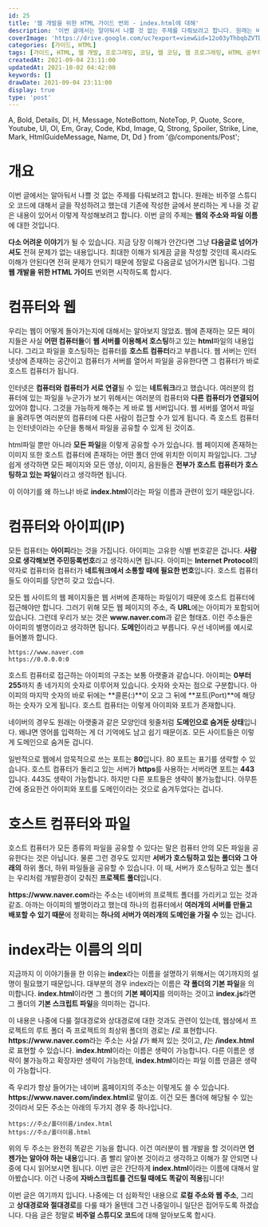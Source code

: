 ```yaml
---
id: 25
title: '웹 개발을 위한 HTML 가이드 번외 - index.html에 대해'
description: '이번 글에서는 알아둬서 나쁠 것 없는 주제를 다뤄보려고 합니다. 원래는 비주얼 스튜디오 코드에 대해서 글을 작성하려고 했는데 기존에 작성한 글에서 분리하는 게 나을 것 같은 내용이 있어서 이렇게 작성해보려고 합니다. 이번 글의 주제는 웹의 주소와 파일 이름에 대한 것입니다. 다소 어려운 이야기가 될 수 있습니다. 지금 당장 이해가 안간다면 그냥 다음글로 넘어가셔도 전혀 문제가 없는 내용입니다. 최대한 이해가 되게끔 글을 작성할 것인데 혹시라도 이해가 안된다면 전혀 문제가 안되기 때문에 정말로 다음글로 넘어가시면 됩니다. 그럼 웹 개발을 위한 HTML 가이드 번외편 시작하도록 합시다.'
coverImage: 'https://drive.google.com/uc?export=view&id=12o03yThbqbZVTDivEj25z-ldfCIOmIp_'
categories: [가이드, HTML]
tags: [가이드, HTML, 웹 개발, 프로그래밍, 코딩, 웹 코딩, 웹 프로그래밍, HTML 공부하기, HTML 초보]
createdAt: 2021-09-04 23:11:00
updatedAt: 2021-10-02 04:42:00
keywords: []
drawDate: 2021-09-04 23:11:00
display: true
type: 'post'
---
```


  A, Bold, Details, Dl, H, Message, NoteBottom, NoteTop, P,
  Quote, Score, Youtube, Ul, Ol, Em, Gray, Code, Kbd, Image,
  Q, Strong, Spoiler, Strike, Line, Mark, HtmlGuideMessage, Name,
  Dt, Dd
} from '@/components/Post';

<HtmlGuideMessage />

# 개요
이번 글에서는 알아둬서 나쁠 것 없는 주제를 다뤄보려고 합니다. 원래는 비주얼 스튜디오 코드에 대해서 글을 작성하려고 했는데 기존에 작성한 글에서 분리하는 게 나을 것 같은 내용이 있어서 이렇게 작성해보려고 합니다. 이번 글의 주제는 **웹의 주소와 파일 이름**에 대한 것입니다.

**다소 어려운 이야기**가 될 수 있습니다. 지금 당장 이해가 안간다면 그냥 **다음글로 넘어가셔도** 전혀 문제가 없는 내용입니다. 최대한 이해가 되게끔 글을 작성할 것인데 혹시라도 이해가 안된다면 전혀 문제가 안되기 때문에 정말로 다음글로 넘어가시면 됩니다. 그럼 **웹 개발을 위한 HTML 가이드** 번외편 시작하도록 합시다.

# 컴퓨터와 웹
우리는 웹이 어떻게 돌아가는지에 대해서는 알아보지 않았죠. 웹에 존재하는 모든 페이지들은 사실 **어떤 컴퓨터들**이 **웹 서버를 이용해서 호스팅**하고 있는 **html**파일의 내용입니다. 그리고 파일을 호스팅하는 컴퓨터를 **호스트 컴퓨터**라고 부릅니다. 웹 서버는 인터넷상에 존재하는 공간이고 컴퓨터가 서버를 열어서 파일을 공유한다면 그 컴퓨터가 바로 호스트 컴퓨터가 됩니다.

인터넷은 **컴퓨터와 컴퓨터가 서로 연결**될 수 있는 **네트워크**라고 했습니다. 여러분의 컴퓨터에 있는 파일을 누군가가 보기 위해서는 여러분의 컴퓨터와 **다른 컴퓨터가 연결되어** 있어야 합니다. 그것을 가능하게 해주는 게 바로 웹 서버입니다. 웹 서버를 열어서 파일을 올려두면 여러분의 컴퓨터에 다른 사람이 접근할 수가 있게 됩니다. 즉 호스트 컴퓨터는 인터넷이라는 수단을 통해서 파일을 공유할 수 있게 된 것이죠.

html파일 뿐만 아니라 **모든 파일**을 이렇게 공유할 수가 있습니다. 웹 페이지에 존재하는 이미지 또한 호스트 컴퓨터에 존재하는 어떤 폴더 안에 위치한 이미지 파일입니다. 그냥 쉽게 생각하면 모든 페이지와 모든 영상, 이미지, 음원들은 **전부가 호스트 컴퓨터가 호스팅하고 있는 파일**이라고 생각하면 됩니다.

이 이야기를 왜 하느냐! 바로 **index.html**이라는 파일 이름과 관련이 있기 때문입니다.

# 컴퓨터와 아이피(IP)
모든 컴퓨터는 **아이피**라는 것을 가집니다. 아이피는 고유한 식별 번호같은 겁니다. **사람으로 생각해보면 주민등록번호**라고 생각하시면 됩니다. 아이피는 **Internet Protocol**의 약자로 컴퓨터와 컴퓨터가 **네트워크에서 소통할 때에 필요한 번호**입니다. 호스트 컴퓨터들도 아이피를 당연히 갖고 있습니다.

<P>모든 웹 사이트의 웹 페이지들은 웹 서버에 존재하는 파일이기 때문에 호스트 컴퓨터에 접근해야만 합니다. 그러기 위해 모든 웹 페이지의 주소, 즉 <Strong>URL</Strong>에는 아이피가 포함되어있습니다. 그런데 우리가 보는 것은 <Strong>www.naver.com</Strong>과 같은 형태죠. 이런 주소들은 아이피의 별명이라고 생각하면 됩니다. <Strong>도메인</Strong>이라고 부릅니다. 우선 네이버를 예시로 들어볼까 합니다.</P>

```text
https://www.naver.com
https://0.0.0.0:0
```

호스트 컴퓨터로 접근하는 아이피의 구조는 보통 아랫줄과 같습니다. 아이피는 **0부터 255**까지 총 네가지의 숫자로 이루어져 있습니다. 숫자와 숫자는 점으로 구분합니다. 아이피의 마지막 숫자의 바로 뒤에는 **콜론(:)**이 오고 그 뒤에 **포트(Port)**에 해당하는 숫자가 오게 됩니다. 호스트 컴퓨터는 이렇게 아이피와 포트가 존재합니다.

네이버의 경우도 원래는 아랫줄과 같은 모양인데 윗줄처럼 **도메인으로 숨겨둔 상태**입니다. 왜냐면 영어를 입력하는 게 더 기억에도 남고 쉽기 때문이죠. 모든 사이트들은 이렇게 도메인으로 숨겨둔 겁니다.

일반적으로 웹에서 암묵적으로 쓰는 포트는 **80**입니다. 80 포트는 표기를 생략할 수 있습니다. 호스트 컴퓨터가 돌리고 있는 서버가 **https**를 사용하는 서버라면 포트는 **443**입니다. 443도 생략이 가능합니다. 하지만 다른 포트들은 생략이 불가능합니다. 아무튼간에 중요한건 아이피와 포트를 도메인이라는 것으로 숨겨두었다는 겁니다.

# 호스트 컴퓨터와 파일
호스트 컴퓨터가 모든 종류의 파일을 공유할 수 있다는 말은 컴퓨터 안의 모든 파일을 공유한다는 것은 아닙니다. 물론 그런 경우도 있지만 **서버가 호스팅하고 있는 폴더와 그 아래의** 하위 폴더, 하위 파일들을 공유할 수 있습니다. 이 때, 서버가 호스팅하고 있는 폴더는 우리처럼 개발환경이 갖춰진 **프로젝트 폴더**입니다.

<P><Strong>https://www.naver.com</Strong>라는 주소는 네이버의 프로젝트 폴더를 가리키고 있는 것과 같죠. 아까는 아이피의 별명이라고 했는데 하나의 컴퓨터에서 <Strong>여러개의 서버를 만들고 배포할 수 있기 때문</Strong>에 정확히는 <Strong>하나의 서버가 여러개의 도메인을 가질 수</Strong> 있는 겁니다.</P>

# index라는 이름의 의미
지금까지 이 이야기들을 한 이유는 **index**라는 이름을 설명하기 위해서는 여기까지의 설명이 필요했기 때문입니다. 대부분의 경우 index라는 이름은 **각 폴더의 기본 파일**을 의미합니다. **index.html**이라면 그 폴더의 **기본 페이지**를 의미하는 것이고 **index.js**라면 그 폴더의 **기본 스크립트 파일**을 의미하는 겁니다.

<P>이 내용은 나중에 다룰 절대경로와 상대경로에 대한 것과도 관련이 있는데, 웹상에서 프로젝트의 루트 폴더 즉 프로젝트의 최상위 폴더의 경로는 <Strong>/</Strong>로 표현합니다. <Strong>https://www.naver.com</Strong>라는 주소는 사실 <Strong>/</Strong>가 빠져 있는 것이고, <Strong>/</Strong>는 <Strong>/index.html</Strong>로 표현할 수 있습니다. <Strong>index.html</Strong>이라는 이름은 생략이 가능합니다. 다른 이름은 생략이 불가능하고 확장자만 생략이 가능한데, <Strong>index.html</Strong>이라는 파일 이름 만큼은 생략이 가능합니다.</P>

<P>즉 우리가 항상 들어가는 네이버 홈페이지의 주소는 이렇게도 쓸 수 있습니다. <Strong>https://www.naver.com/index.html</Strong>로 말이죠. 이건 모든 폴더에 해당될 수 있는 것이라서 모든 주소는 아래의 두가지 경우 중 하나입니다.</P>

```text
https://주소/폴더이름/index.html
https://주소/폴더이름.html
```

위의 두 주소는 완전히 똑같은 기능을 합니다. 이건 여러분이 웹 개발을 할 것이라면 **언젠가는 알아야 하는 내용**입니다. 좀 빨리 알아본 것이라고 생각하고 이해가 잘 안되면 나중에 다시 읽어보시면 됩니다. 이번 글은 간단하게 **index.html**이라는 이름에 대해서 알아봤습니다. 이건 나중에 **자바스크립트를 건드릴 때에도 똑같이 적용**됩니다!

이번 글은 여기까지 입니다. 나중에는 더 심화적인 내용으로 **로컬 주소와 웹 주소**, 그리고 **상대경로와 절대경로**를 다룰 때가 올텐데 그건 나중일이니 일단은 접어두도록 하겠습니다. 다음 글은 정말로 **비주얼 스튜디오 코드**에 대해 알아보도록 합시다.
